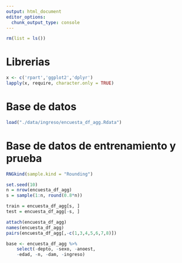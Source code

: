 ```yaml
---
output: html_document
editor_options: 
  chunk_output_type: console
---
```


```r
rm(list = ls())
```

# Librerias

```r
x <- c('rpart','ggplot2','dplyr')
lapply(x, require, character.only = TRUE)
```

# Base de datos

```r
load("./data/ingreso/encuesta_df_agg.Rdata")
```

# Base de datos de entrenamiento y prueba

```r
RNGkind(sample.kind = "Rounding")
```

```r
set.seed(10)
n = nrow(encuesta_df_agg)
s = sample(1:n, round(0.8*n))

train = encuesta_df_agg[s, ]
test = encuesta_df_agg[-s, ]
```

```r
attach(encuesta_df_agg)
names(encuesta_df_agg)
pairs(encuesta_df_agg[,-c(1,3,4,5,6,7,8)])

base <- encuesta_df_agg %>%
    select(-depto, -sexo, -anoest,
    -edad, -n, -dam, -ingreso)

```

```r

```

```r

```

```r

```
